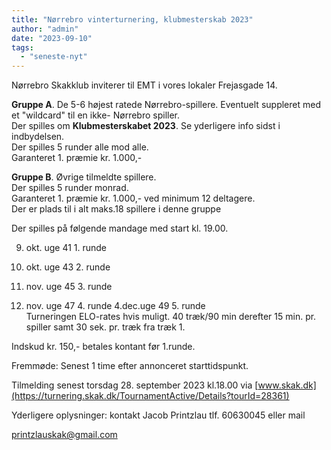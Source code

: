 ```yaml
---
title: "Nørrebro vinterturnering, klubmesterskab 2023"
author: "admin"
date: "2023-09-10"
tags: 
  - "seneste-nyt"
---
```


Nørrebro Skakklub inviterer til EMT i vores lokaler Frejasgade 14.

**Gruppe A**. De 5-6 højest ratede Nørrebro-spillere. Eventuelt suppleret med et "wildcard" til en ikke- Nørrebro spiller.  
Der spilles om **Klubmesterskabet 2023**. Se yderligere info sidst i indbydelsen.  
Der spilles 5 runder alle mod alle.  
Garanteret 1. præmie kr. 1.000,-

**Gruppe B**. Øvrige tilmeldte spillere.  
Der spilles 5 runder monrad.  
Garanteret 1. præmie kr. 1.000,- ved minimum 12 deltagere.  
Der er plads til i alt maks.18 spillere i denne gruppe

Der spilles på følgende mandage med start kl. 19.00.

9. okt. uge 41 1. runde

11. okt. uge 43 2. runde

13. nov. uge 45 3. runde

15. nov. uge 47 4. runde 4.dec.uge 49 5. runde  
    Turneringen ELO-rates hvis muligt. 40 træk/90 min derefter 15 min. pr. spiller samt 30 sek. pr. træk fra træk 1.

Indskud kr. 150,- betales kontant før 1.runde.

Fremmøde: Senest 1 time efter annonceret starttidspunkt.

Tilmelding senest torsdag 28. september 2023 kl.18.00 via [www.skak.dk](https://turnering.skak.dk/TournamentActive/Details?tourId=28361)

Yderligere oplysninger: kontakt Jacob Printzlau tlf. 60630045 eller mail

printzlauskak@gmail.com
